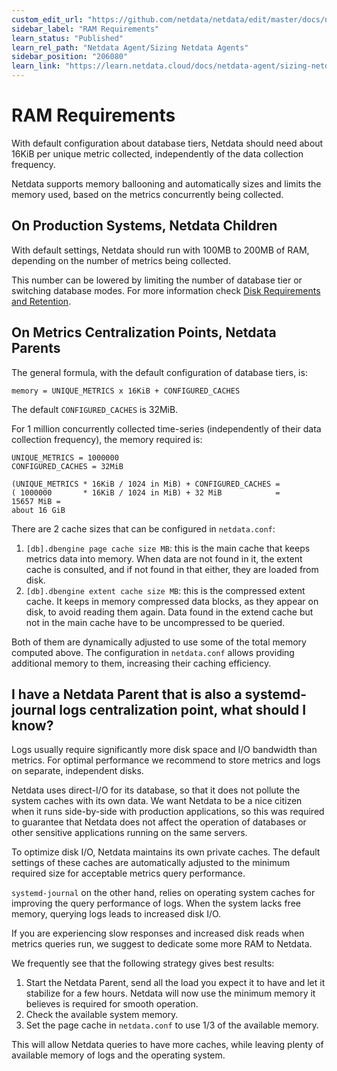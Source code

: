 ```yaml
---
custom_edit_url: "https://github.com/netdata/netdata/edit/master/docs/netdata-agent/sizing-netdata-agents/ram-requirements.md"
sidebar_label: "RAM Requirements"
learn_status: "Published"
learn_rel_path: "Netdata Agent/Sizing Netdata Agents"
sidebar_position: "206080"
learn_link: "https://learn.netdata.cloud/docs/netdata-agent/sizing-netdata-agents/ram-requirements"
---
```


# RAM Requirements

With default configuration about database tiers, Netdata should need about 16KiB per unique metric collected, independently of the data collection frequency.

Netdata supports memory ballooning and automatically sizes and limits the memory used, based on the metrics concurrently being collected.

## On Production Systems, Netdata Children

With default settings, Netdata should run with 100MB to 200MB of RAM, depending on the number of metrics being collected.

This number can be lowered by limiting the number of database tier or switching database modes. For more information check [Disk Requirements and Retention](Netdata-Agents-Disk-Requirement-Retention.md).

## On Metrics Centralization Points, Netdata Parents

The general formula, with the default configuration of database tiers, is:

```
memory = UNIQUE_METRICS x 16KiB + CONFIGURED_CACHES
```

The default `CONFIGURED_CACHES` is 32MiB.

For 1 million concurrently collected time-series (independently of their data collection frequency), the memory required is:

```
UNIQUE_METRICS = 1000000
CONFIGURED_CACHES = 32MiB

(UNIQUE_METRICS * 16KiB / 1024 in MiB) + CONFIGURED_CACHES =
( 1000000       * 16KiB / 1024 in MiB) + 32 MiB            =
15657 MiB =
about 16 GiB
```

There are 2 cache sizes that can be configured in `netdata.conf`:

1. `[db].dbengine page cache size MB`: this is the main cache that keeps metrics data into memory. When data are not found in it, the extent cache is consulted, and if not found in that either, they are loaded from disk.
2. `[db].dbengine extent cache size MB`: this is the compressed extent cache. It keeps in memory compressed data blocks, as they appear on disk, to avoid reading them again. Data found in the extend cache but not in the main cache have to be uncompressed to be queried.

Both of them are dynamically adjusted to use some of the total memory computed above. The configuration in `netdata.conf` allows providing additional memory to them, increasing their caching efficiency.

## I have a Netdata Parent that is also a systemd-journal logs centralization point, what should I know?

Logs usually require significantly more disk space and I/O bandwidth than metrics. For optimal performance we recommend to store metrics and logs on separate, independent disks.

Netdata uses direct-I/O for its database, so that it does not pollute the system caches with its own data. We want Netdata to be a nice citizen when it runs side-by-side with production applications, so this was required to guarantee that Netdata does not affect the operation of databases or other sensitive applications running on the same servers.

To optimize disk I/O, Netdata maintains its own private caches. The default settings of these caches are automatically adjusted to the minimum required size for acceptable metrics query performance.

`systemd-journal` on the other hand, relies on operating system caches for improving the query performance of logs. When the system lacks free memory, querying logs leads to increased disk I/O.

If you are experiencing slow responses and increased disk reads when metrics queries run, we suggest to dedicate some more RAM to Netdata.

We frequently see that the following strategy gives best results:

1. Start the Netdata Parent, send all the load you expect it to have and let it stabilize for a few hours. Netdata will now use the minimum memory it believes is required for smooth operation.
2. Check the available system memory.
3. Set the page cache in `netdata.conf` to use 1/3 of the available memory.

This will allow Netdata queries to have more caches, while leaving plenty of available memory of logs and the operating system.
